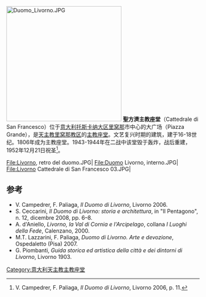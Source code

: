 {{expand|time=2015-02-11T04:40:28+00:00}}
{{coord|43.550305|N|10.309435|E|format=dms|display=title|type:landmark_region:IT}}
[[File:Duomo_Livorno.JPG|300px]] 
'''聖方濟主教座堂'''（Cattedrale di San Francesco）位于[[意大利|意大利]][[托斯卡纳大区|托斯卡纳大区]][[里窝那|里窝那]]市中心的大广场（Piazza Grande），是[[天主教里窝那教区|天主教里窝那教区]]的[[主教座堂|主教座堂]]。文艺复兴时期的建筑，建于16-18世纪。1806年成为主教座堂。1943-1944年在二战中该堂毁于轰炸，战后重建，1952年12月21日祝圣<ref>V. Campedrer, F. Paliaga, ''Il Duomo di Livorno'', Livorno 2006, p. 11.</ref>。
<gallery>
File:Livorno, retro del duomo.JPG|
File:Duomo Livorno, interno.JPG|
File:Livorno Cattedrale di San Francesco 03.JPG|
</gallery>

==参考==
<references/>
*V. Campedrer, F. Paliaga, ''Il Duomo di Livorno'', Livorno 2006.
* S. Ceccarini, ''Il Duomo di Livorno: storia e architettura'', in "Il Pentagono", n. 12, dicembre 2008, pp. 6–8.
* A. d'Aniello, ''Livorno, la Val di Cornia e l'Arcipelago'', collana ''I Luoghi della Fede'', Calenzano, 2000.
* M.T. Lazzarini, F. Paliaga, ''Duomo di Livorno. Arte e devozione'', Ospedaletto (Pisa) 2007.
* G. Piombanti, ''Guida storica ed artistica della città e dei dintorni di Livorno'', Livorno 1903.
{{意大利天主教主教座堂}}

[[Category:意大利天主教主教座堂|Category:意大利天主教主教座堂]]